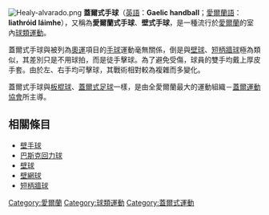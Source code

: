 [[File:Healy-alvarado.png|thumb]]
'''蓋爾式手球'''（[[英語|英語]]：'''Gaelic handball'''；[[愛爾蘭語|愛爾蘭語]]：'''liathróid láimhe'''），又稱為'''愛爾蘭式手球'''、'''壁式手球'''，是一種流行於[[愛爾蘭|愛爾蘭]]的室內[[球類運動|球類運動]]。

蓋爾式手球與被列為[[奧運|奧運]]項目的[[手球|手球]]運動毫無關係，倒是與[[壁球|壁球]]、[[短柄牆球|短柄牆球]]極為類似，其差別只是不用球拍，而是徒手擊球。為了避免受傷，球員的雙手均戴上厚皮手套。由於左、右手均可擊球，其戰術相對較為複雜而多變化。

蓋爾式手球與[[板棍球|板棍球]]、[[蓋爾式足球|蓋爾式足球]]一樣，是由全愛爾蘭最大的運動組織－[[蓋爾運動協會|蓋爾運動協會]]所主導。

==相關條目==
*[[壁手球|壁手球]]
*[[巴斯克回力球|巴斯克回力球]]
*[[壁球|壁球]]
*[[壁網球|壁網球]]
*[[短柄牆球|短柄牆球]]

[[Category:愛爾蘭|Category:愛爾蘭]]
[[Category:球類運動|Category:球類運動]]
[[Category:蓋爾式運動|Category:蓋爾式運動]]